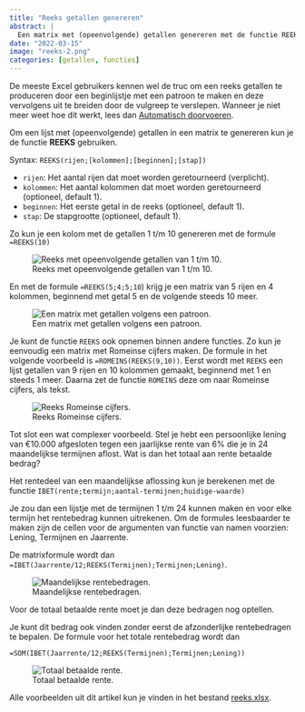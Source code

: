 ```yaml
---
title: "Reeks getallen genereren"
abstract: |
  Een matrix met (opeenvolgende) getallen genereren met de functie REEKS.
date: "2022-03-15"
image: "reeks-2.png"
categories: [getallen, functies]
---
```


De meeste Excel gebruikers kennen wel de truc om een reeks getallen te produceren door een beginlijstje met een patroon te maken en deze vervolgens uit te breiden door de vulgreep te verslepen. Wanneer je niet meer weet hoe dit werkt, lees dan [Automatisch doorvoeren](https://leerexcel.netlify.app/data.html#data-autofill).

Om een lijst met (opeenvolgende) getallen in een matrix te genereren kun je de functie **REEKS** gebruiken.

Syntax: `REEKS(rijen;[kolommen];[beginnen];[stap])`

-   `rijen`: Het aantal rijen dat moet worden geretourneerd (verplicht).
-   `kolommen`: Het aantal kolommen dat moet worden geretourneerd (optioneel, default 1).
-   `beginnen`: Het eerste getal in de reeks (optioneel, default 1).
-   `stap`: De stapgrootte (optioneel, default 1).

Zo kun je een kolom met de getallen 1 t/m 10 genereren met de formule `=REEKS(10)`

![Reeks met opeenvolgende getallen van 1 t/m 10.](reeks-1.png){#fig-reeks-1}

En met de formule `=REEKS(5;4;5;10`) krijg je een matrix van 5 rijen en 4 kolommen, beginnend met getal 5 en de volgende steeds 10 meer.

![Een matrix met getallen volgens een patroon.](reeks-2.png){#fig-reeks-2}

Je kunt de functie `REEKS` ook opnemen binnen andere functies. Zo kun je eenvoudig een matrix met Romeinse cijfers maken. De formule in het volgende voorbeeld is `=ROMEINS(REEKS(9,10))`. Eerst wordt met `REEKS` een lijst getallen van 9 rijen en 10 kolommen gemaakt, beginnend met 1 en steeds 1 meer. Daarna zet de functie `ROMEINS` deze om naar Romeinse cijfers, als tekst.

![Reeks Romeinse cijfers.](reeks-romeins.png){#fig-reeks-romeins}

Tot slot een wat complexer voorbeeld. Stel je hebt een persoonlijke lening van €10.000 afgesloten tegen een jaarlijkse rente van 6% die je in 24 maandelijkse termijnen aflost. Wat is dan het totaal aan rente betaalde bedrag? <!--Inspiratiebron: "Excel Dynamic Arrays, 2ed, Bill Jelen, Hfst 7) -->

Het rentedeel van een maandelijkse aflossing kun je berekenen met de functie `IBET(rente;termijn;aantal-termijnen;huidige-waarde)`

Je zou dan een lijstje met de termijnen 1 t/m 24 kunnen maken en voor elke termijn het rentebedrag kunnen uitrekenen. Om de formules leesbaarder te maken zijn de cellen voor de argumenten van functie van namen voorzien: Lening, Termijnen en Jaarrente.

De matrixformule wordt dan `=IBET(Jaarrente/12;REEKS(Termijnen);Termijnen;Lening)`.

![Maandelijkse rentebedragen.](maandrentes.png){#fig-maandrentes}

Voor de totaal betaalde rente moet je dan deze bedragen nog optellen.

Je kunt dit bedrag ook vinden zonder eerst de afzonderlijke rentebedragen te bepalen. De formule voor het totale rentebedrag wordt dan

`=SOM(IBET(Jaarrente/12;REEKS(Termijnen);Termijnen;Lening))`

![Totaal betaalde rente.](rente-totaal.png){#fig-rente-totaal}

Alle voorbeelden uit dit artikel kun je vinden in het bestand [reeks.xlsx](reeks.xlsx).
